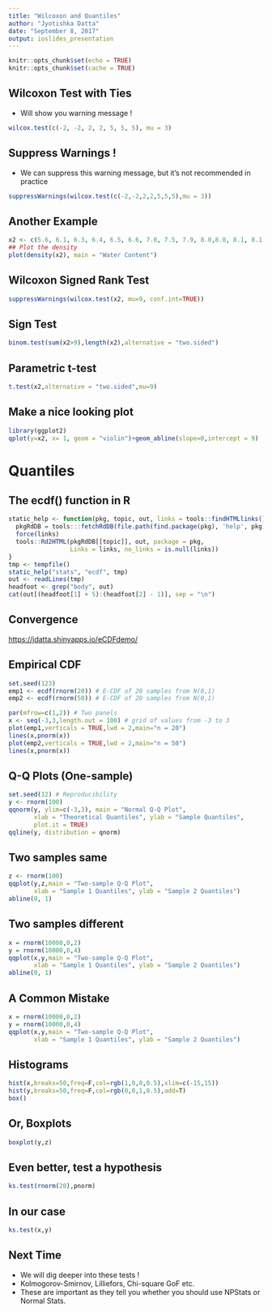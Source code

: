 ```yaml
---
title: "Wilcoxon and Quantiles"
author: "Jyotishka Datta"
date: "September 8, 2017"
output: ioslides_presentation
---
```


```r
knitr::opts_chunk$set(echo = TRUE)
knitr::opts_chunk$set(cache = TRUE)
```

## Wilcoxon Test with Ties 

-  Will show you warning message ! 

```r
wilcox.test(c(-2, -2, 2, 2, 5, 5, 5), mu = 3)
```


## Suppress Warnings !

-  We can suppress this warning message, but it's not recommended in practice

```r
suppressWarnings(wilcox.test(c(-2,-2,2,2,5,5,5),mu = 3))
```


## Another Example 

```r
x2 <- c(5.6, 6.1, 6.3, 6.4, 6.5, 6.6, 7.0, 7.5, 7.9, 8.0,8.0, 8.1, 8.1, 8.2, 8.4, 8.5, 8.7, 9.4, 14.3, 26.0)
## Plot the density
plot(density(x2), main = "Water Content")
```

## Wilcoxon Signed Rank Test 

```R
suppressWarnings(wilcox.test(x2, mu=9, conf.int=TRUE))
```


## Sign Test 

```r
binom.test(sum(x2>9),length(x2),alternative = "two.sided")
```

## Parametric t-test 

```R
t.test(x2,alternative = "two.sided",mu=9)
```

## Make a nice looking plot 

```R
library(ggplot2)
qplot(y=x2, x= 1, geom = "violin")+geom_abline(slope=0,intercept = 9)
```

# Quantiles 


## The ecdf() function in R {.smaller}

```r
static_help <- function(pkg, topic, out, links = tools::findHTMLlinks()) {
  pkgRdDB = tools:::fetchRdDB(file.path(find.package(pkg), 'help', pkg))
  force(links)
  tools::Rd2HTML(pkgRdDB[[topic]], out, package = pkg,
                 Links = links, no_links = is.null(links))
}
tmp <- tempfile()
static_help("stats", "ecdf", tmp)
out <- readLines(tmp)
headfoot <- grep("body", out)
cat(out[(headfoot[1] + 5):(headfoot[2] - 1)], sep = "\n")
```

## Convergence

[https://jdatta.shinyapps.io/eCDFdemo/](https://jdatta.shinyapps.io/eCDFdemo/)


## Empirical CDF {.smaller}

```r
set.seed(123)
emp1 <- ecdf(rnorm(20)) # E-CDF of 20 samples from N(0,1)
emp2 <- ecdf(rnorm(50)) # E-CDF of 20 samples from N(0,1)
```

```r
par(mfrow=c(1,2)) # Two panels
x <- seq(-3,3,length.out = 100) # grid of values from -3 to 3
plot(emp1,verticals = TRUE,lwd = 2,main="n = 20")
lines(x,pnorm(x))
plot(emp2,verticals = TRUE,lwd = 2,main="n = 50")
lines(x,pnorm(x))
```

## Q-Q Plots (One-sample)

```r
set.seed(12) # Reproducibility
y <- rnorm(100)
qqnorm(y, ylim=c(-3,3), main = "Normal Q-Q Plot",
       xlab = "Theoretical Quantiles", ylab = "Sample Quantiles",
       plot.it = TRUE)
qqline(y, distribution = qnorm)
```

## Two samples same 

```r
z <- rnorm(100)
qqplot(y,z,main = "Two-sample Q-Q Plot",
       xlab = "Sample 1 Quantiles", ylab = "Sample 2 Quantiles")
abline(0, 1)
```


## Two samples different

```R
x = rnorm(10000,0,2)
y = rnorm(10000,0,4)
qqplot(x,y,main = "Two-sample Q-Q Plot",
       xlab = "Sample 1 Quantiles", ylab = "Sample 2 Quantiles")
abline(0, 1)
```

## A Common Mistake 

```R
x = rnorm(10000,0,2)
y = rnorm(10000,0,4)
qqplot(x,y,main = "Two-sample Q-Q Plot",
       xlab = "Sample 1 Quantiles", ylab = "Sample 2 Quantiles")
```

## Histograms 

```R
hist(x,breaks=50,freq=F,col=rgb(1,0,0,0.5),xlim=c(-15,15))
hist(y,breaks=50,freq=F,col=rgb(0,0,1,0.5),add=T)
box()
```

## Or, Boxplots 

```R
boxplot(y,z)
```

## Even better, test a hypothesis 

```r
ks.test(rnorm(20),pnorm)
```

## In our case 

```r
ks.test(x,y)
```

## Next Time 

-  We will dig deeper into these tests ! 
-  Kolmogorov-Smirnov, Lilliefors, Chi-square GoF etc. 
-  These are important as they tell you whether you should use NPStats or Normal Stats. 


